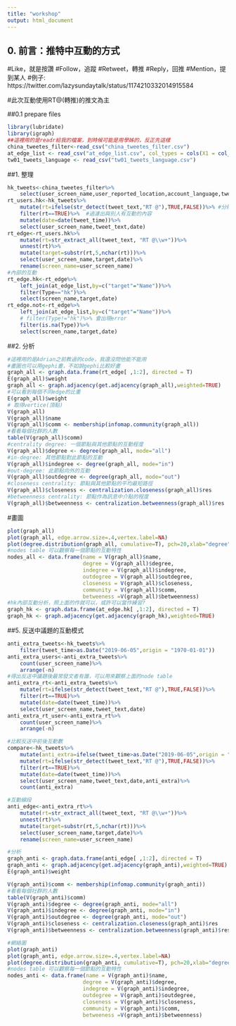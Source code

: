 ---
title: "workshop"
output: html_document
---

## 0. 前言：推特中互動的方式
#Like，就是按讚
#Follow，追蹤
#Retweet，轉推
#Reply，回推
#Mention，提到某人
#例子: https://twitter.com/lazysundaytalk/status/1174210332014915584

#此次互動使用RT@(轉推)的推文為主

##0.1 prepare files
```{r}
library(lubridate)
library(igraph)
##這裡用的是readr給我的檔案，到時候可能是用學姊的，反正先這樣
china_tweetes_filter<-read_csv("china_tweetes_filter.csv")
at_edge_list <- read_csv("at_edge_list.csv", col_types = cols(X1 = col_skip()))
tw01_tweets_language <- read_csv("tw01_tweets_language.csv")
```

##1. 整理
```{r}
hk_tweets<-china_tweetes_filter%>%
    select(user_screen_name,user_reported_location,account_language,tweet_language,tweet_text,tweet_time)
rt_users.hk<-hk_tweets%>%
    mutate(rt=ifelse(str_detect(tweet_text,"RT @"),TRUE,FALSE))%>% #分辨推特內文是否有RT @的文字
    filter(rt==TRUE)%>%  #過濾出與別人有互動的內容
    mutate(date=date(tweet_time))%>%
    select(user_screen_name,tweet_text,date)
rt_edge<-rt_users.hk%>%
    mutate(rt=str_extract_all(tweet_text, "RT @\\w+"))%>%
    unnest(rt)%>%
    mutate(target=substr(rt,5,nchar(rt)))%>%
    select(user_screen_name,target,date)%>%
    rename(screen_name=user_screen_name)
#內部的互動
rt_edge.hk<-rt_edge%>%
    left_join(at_edge_list,by=c("target"="Name"))%>%
    filter(Type=="hk")%>%
    select(screen_name,target,date)
rt_edge.not<-rt_edge%>%
    left_join(at_edge_list,by=c("target"="Name"))%>%
    # filter(Type!="hk")%>% 會出現error
    filter(is.na(Type))%>%
    select(screen_name,target,date)
```

##2. 分析
```{r}
#這裡用的是Adrian之前教過的code，我還沒問他能不能用
#畫圖也可以用gephi畫，不如說gephi比較好畫
graph_all <- graph.data.frame(rt_edge[ ,1:2], directed = T)
E(graph_all)$weight
graph_all <- graph.adjacency(get.adjacency(graph_all),weighted=TRUE)
#可以看到每個不同edge的比重
E(graph_all)$weight
# 取得vertice(頂點)
V(graph_all)
V(graph_all)$name
V(graph_all)$comm <- membership(infomap.community(graph_all))
#看看每個社群的人數
table(V(graph_all)$comm)
#centrality degree: 一個節點與其他節點的互動程度
V(graph_all)$degree <- degree(graph_all, mode="all")
#in-degree: 其他節點對此節點的互動
V(graph_all)$indegree <- degree(graph_all, mode="in")
#out-degree: 此節點向外的互動
V(graph_all)$outdegree <- degree(graph_all, mode="out")
#closeness centrality: 節點與其他節點的平均最短路徑
V(graph_all)$closeness <- centralization.closeness(graph_all)$res
#betweenness centrality: 節點作為訊息中介點的程度
V(graph_all)$betweenness <- centralization.betweenness(graph_all)$res
```

#畫圖
```{r}
plot(graph_all)
plot(graph_all, edge.arrow.size=.4,vertex.label=NA)
plot(degree.distribution(graph_all, cumulative=T), pch=20,xlab="degree", ylab="cumulative frequency")
#nodes table 可以觀察每一個節點的互動特性
nodes_all <- data.frame(name = V(graph_all)$name,
                        degree = V(graph_all)$degree,
                        indegree = V(graph_all)$indegree,
                        outdegree = V(graph_all)$outdegree,
                        closeness = V(graph_all)$closeness,
                        community = V(graph_all)$comm,
                        betweeness =V(graph_all)$betweenness)
#hk內部互動分析，照上面的作就可以，或許可以當作練習?
graph_hk <- graph.data.frame(at_edge.hk[ ,1:2], directed = T)
graph_hk <- graph.adjacency(get.adjacency(graph_hk),weighted=TRUE)
```

##5. 反送中議題的互動模式
```{r}
anti_extra_tweets<-hk_tweets%>%
    filter(tweet_time>as.Date("2019-06-05",origin = "1970-01-01"))
anti_extra_users<-anti_extra_tweets%>%
    count(user_screen_name)%>%
    arrange(-n)
#得出反送中議題後最常發文者有誰，可以用來觀察上面的node table
anti_extra_rt<-anti_extra_tweets%>%
    mutate(rt=ifelse(str_detect(tweet_text,"RT @"),TRUE,FALSE))%>%
    filter(rt==TRUE)%>% 
    mutate(date=date(tweet_time))%>%
    select(user_screen_name,tweet_text,date)
anti_extra_rt_user<-anti_extra_rt%>%
    count(user_screen_name)%>%
    arrange(-n)

#比較反送中前後互動數
compare<-hk_tweets%>%
    mutate(anti_extra=ifelse(tweet_time>as.Date("2019-06-05",origin = "1970-01-01"),"after","before"))%>%
    mutate(rt=ifelse(str_detect(tweet_text,"RT @"),TRUE,FALSE))%>%
    filter(rt==TRUE)%>% 
    mutate(date=date(tweet_time))%>%
    select(user_screen_name,tweet_text,date,anti_extra)%>%
    count(anti_extra)

#互動線段
anti_edge<-anti_extra_rt%>%
    mutate(rt=str_extract_all(tweet_text, "RT @\\w+"))%>%
    unnest(rt)%>%
    mutate(target=substr(rt,5,nchar(rt)))%>%
    select(user_screen_name,target,date)%>%
    rename(screen_name=user_screen_name)

#分析
graph_anti <- graph.data.frame(anti_edge[ ,1:2], directed = T)
graph_anti <- graph.adjacency(get.adjacency(graph_anti),weighted=TRUE)
E(graph_anti)$weight

V(graph_anti)$comm <- membership(infomap.community(graph_anti))
#看看每個社群的人數
table(V(graph_anti)$comm)
V(graph_anti)$degree <- degree(graph_anti, mode="all")
V(graph_anti)$indegree <- degree(graph_anti, mode="in")
V(graph_anti)$outdegree <- degree(graph_anti, mode="out")
V(graph_anti)$closeness <- centralization.closeness(graph_anti)$res
V(graph_anti)$betweenness <- centralization.betweenness(graph_anti)$res

#網絡圖
plot(graph_anti)
plot(graph_anti, edge.arrow.size=.4,vertex.label=NA)
plot(degree.distribution(graph_anti, cumulative=T), pch=20,xlab="degree", ylab="cumulative frequency")
#nodes table 可以觀察每一個節點的互動特性
nodes_anti <- data.frame(name = V(graph_anti)$name,
                        degree = V(graph_anti)$degree,
                        indegree = V(graph_anti)$indegree,
                        outdegree = V(graph_anti)$outdegree,
                        closeness = V(graph_anti)$closeness,
                        community = V(graph_anti)$comm,
                        betweeness =V(graph_anti)$betweenness)
```
